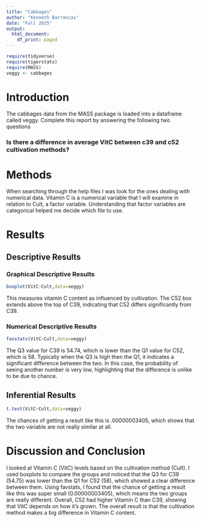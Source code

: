 ```yaml
---
title: "Cabbages"
author: "Kenneth Barrancas"
date: "Fall 2025"
output:
  html_document:
    df_print: paged
---
```


```r
require(tidyverse)
require(tigerstats)
require(MASS)
veggy <- cabbages
```

# Introduction

<!--In this section you explain what you are trying to show.  Where did the data come from?  What is the research or other question you are trying to answer?!-->
 The cabbages data from the MASS package is loaded into a dataframe called veggy. Complete this report by answering the following two questions  
 
### Is there a difference in average VitC between c39 and c52 cultivation methods?  

# Methods

<!--Decide on your methods:  use "variable analysis" or other appropriate descriptors.  Make sure to choose at least one graphical method and at least one numerical method.!-->

When searching through the help files I was look for the ones dealing with numerical data. Vitamin C is a numerical variable that I will examine in relation to Cult, a factor variable. Understanding that factor variables are categorical helped me decide which file to use. 

# Results

<!--Divide this section into two sub-sections:  One for your descriptive  results and one for your inferential results.!-->

## Descriptive Results

### Graphical Descriptive Results

<!--Graphical results here.  Make sure to show your code.  Provide appropriate labels for axes, giving units if possible, and provide a good title for the graph, too.  Use the graphical results to describe the patterns if any that exist in the data as focused toward the research question!-->

```r
boxplot(VitC~Cult,data=veggy)
```
  
  This measures vitamin C content as influenced by cultivation. The C52 box extends above the top of C39, indicating that C52 differs significantly from C39.

### Numerical Descriptive Results

<!--Numerical results go here. Use the numerical results to describe the patterns if any that exist in the data as focused toward the research question!-->

```r
favstats(VitC~Cult,data=veggy)
```

The Q3 value for C39 is 54.74, which is lower than the Q1 value for C52, which is 58. Typically when the Q3 is high then the Q1, it indicates a significant difference between the two. In this case, the probability of seeing another number is very low, highlighting that the difference is unlike to be due to chance.

## Inferential Results

<!--State hypothesis clearly.  Make sure your discussion of the inferential test covers all the aspects that the test output produces, such as test statistic, p-value etc.  Make a decision about the null hypothesis, explain the assumptions on which the selected test/procedure was based, and why the chosen procedure satisfys the assumptions and is appropriate to answer the research question!-->

```r
t.test(VitC~Cult,data=veggy)
```

The chances of getting a result like this is .00000003405, which shows that the two variable are not really similar at all. 

# Discussion and Conclusion

<!--Discussion and conclusion here.  If you found a relationship be sure to consider whether the relationship occurs because one of the variavbles causes the other, or whether they perhasps are related for some other reason.  Watch the chapter 6 videos from the GeorgeTown videos collection.!-->

I looked at Vitamin C (VitC) levels based on the cultivation method (Cult). I used boxplots to compare the groups and noticed that the Q3 for C39 (54.75) was lower than the Q1 for C52 (58), which showed a clear difference between them. Using favstats, I found that the chance of getting a result like this was super small (0.00000003405), which means the two groups are really different. Overall, C52 had higher Vitamin C than C39, showing that VitC depends on how it’s grown. The overall result is that the cultivation method makes a big difference in Vitamin C content.
